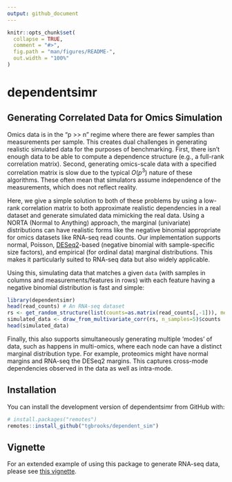 ```yaml
---
output: github_document
---
```


<!-- README.md is generated from README.Rmd. Please edit that file -->

```r
knitr::opts_chunk$set(
  collapse = TRUE,
  comment = "#>",
  fig.path = "man/figures/README-",
  out.width = "100%"
)
```

# dependentsimr

## Generating Correlated Data for Omics Simulation

Omics data is in the "p >> n" regime where there are fewer samples than measurements per sample.
This creates dual challenges in generating realistic simulated data for the purposes of benchmarking.
First, there isn't enough data to be able to compute a dependence structure (e.g., a full-rank correlation matrix).
Second, generating omics-scale data with a specified correlation matrix is slow due to the typical $O(p^3)$ nature of these algorithms.
These often mean that simulators assume independence of the measurements, which does not reflect reality.

Here, we give a simple solution to both of these problems by using a low-rank correlation matrix to both approximate realistic dependencies in a real dataset and generate simulated data mimicking the real data.
Using a NORTA (Normal to Anything) approach, the marginal (univariate) distributions can have realistic forms like the negative binomial appropriate for omics datasets like RNA-seq read counts.
Our implementation supports normal, Poisson, [DESeq2](https://bioconductor.org/packages/release/bioc/html/DESeq2.html)-based (negative binomial with sample-specific size factors), and empirical (for ordinal data) marginal distributions.
This makes it particularly suited to RNA-seq data but also widely applicable.

Using this, simulating data that matches a given `data` (with samples in columns and measurements/features in rows) with each feature having a negative binomial distribution is fast and simple:

``` r
library(dependentsimr)
head(read_counts) # An RNA-seq dataset
rs <- get_random_structure(list(counts=as.matrix(read_counts[,-1])), method="pca", rank=2, type="DESeq2")
simulated_data <- draw_from_multivariate_corr(rs, n_samples=5)$counts
head(simulated_data)
```

Finally, this also supports simultaneously generating multiple 'modes' of data, such as happens in multi-omics, where each node can have a distinct marginal distribution type.
For example, proteomics might have normal margins and RNA-seq the DESeq2 margins.
This captures cross-mode dependencies observed in the data as well as intra-mode.

## Installation

You can install the development version of dependentsimr from GitHub with:

``` r
# install.packages("remotes")
remotes::install_github("tgbrooks/dependent_sim")
```

## Vignette

For an extended example of using this package to generate RNA-seq data, please see [this vignette](https://html-preview.github.io/?url=https://github.com/tgbrooks/dependentsimr/blob/main/doc/simulate_data.html).
